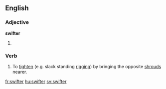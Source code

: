 ==English==

===Adjective===
'''swifter'''

# {{comparative of|swift}}

===Verb===
{{en-verb}}

# {{nautical|transitive}} To [[tighten]] (e.g. slack standing [[rigging]]) by bringing the opposite [[shroud]]s nearer.

[[fr:swifter]]
[[hu:swifter]]
[[sv:swifter]]